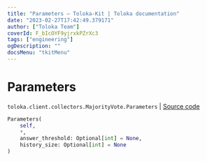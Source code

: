 ```yaml
---
title: "Parameters — Toloka-Kit | Toloka documentation"
date: "2023-02-27T17:42:49.379171"
author: ["Toloka Team"]
coverId: F_bIcOYF9yjrxkPZrXc3
tags: ["engineering"]
ogDescription: ""
docsMenu: "tkitMenu"
---
```


# Parameters
`toloka.client.collectors.MajorityVote.Parameters` | [Source code](https://github.com/Toloka/toloka-kit/blob/v1.1.4/src/client/collectors.py#L445)

```python
Parameters(
    self,
    *,
    answer_threshold: Optional[int] = None,
    history_size: Optional[int] = None
)
```